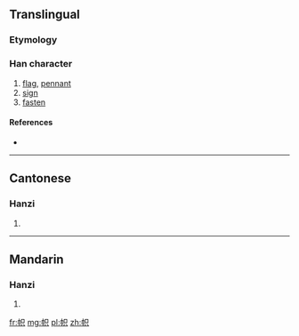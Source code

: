 {{also|幟}}
==Translingual==

===Etymology===
{{Han simp|幟|f=戠|t=只}}

===Han character===
{{Han char|rn=50|rad=巾|as=05|sn=8|four=|canj=中月口金 (LBRC)|ids=⿰[[巾]][[只]]}}

# [[flag]], [[pennant]]
# [[sign]]
# [[fasten]]

====References====
* {{Han ref|kx=0330.131|hdz=10734.010|uh=5E1C|ud=24092}}

----

==Cantonese==

===Hanzi===
{{yue-hanzi|jyut=ci3|y=chi3|tra=幟}}

# {{defn|lang=yue|sort=巾05}}

----

==Mandarin==

===Hanzi===
{{cmn-hanzi|tra=幟|pin=[[zhì]] ([[zhi4]])|wg=chih<sup>4</sup>}}

# {{defn|lang=cmn|sort=巾05}}

[[fr:帜]]
[[mg:帜]]
[[pl:帜]]
[[zh:帜]]